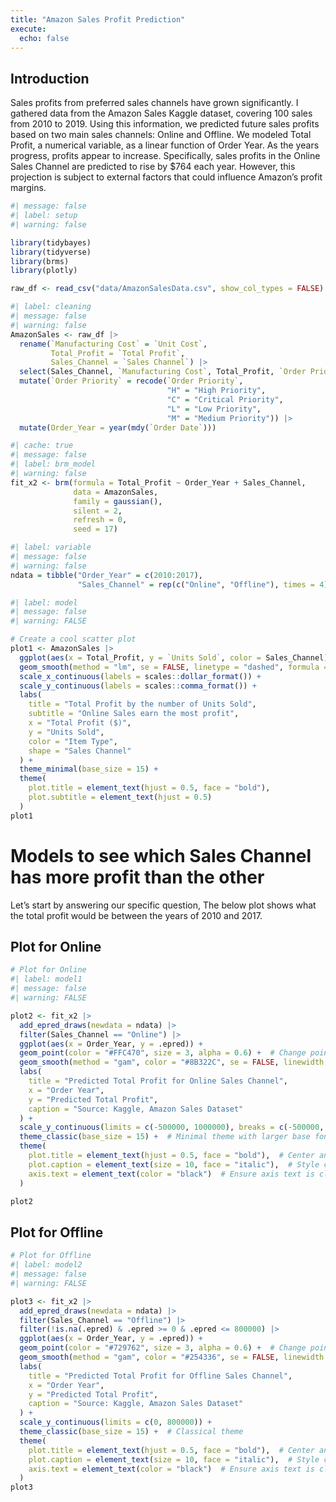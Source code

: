 ```yaml
---
title: "Amazon Sales Profit Prediction"
execute: 
  echo: false
---
```


## Introduction 

Sales profits from preferred sales channels have grown significantly. I gathered data from the Amazon Sales Kaggle dataset, covering 100 sales from 2010 to 2019. Using this information, we predicted future sales profits based on two main sales channels: Online and Offline. We modeled Total Profit, a numerical variable, as a linear function of Order Year. As the years progress, profits appear to increase. Specifically, sales profits in the Online Sales Channel are predicted to rise by $764 each year. However, this projection is subject to external factors that could influence Amazon's profit margins.

```r
#| message: false
#| label: setup
#| warning: false

library(tidybayes)
library(tidyverse)
library(brms)
library(plotly)
```

```r
raw_df <- read_csv("data/AmazonSalesData.csv", show_col_types = FALSE)
```

```r
#| label: cleaning
#| message: false
#| warning: false
AmazonSales <- raw_df |>
  rename(`Manufacturing Cost` = `Unit Cost`,
         Total_Profit = `Total Profit`,
         Sales_Channel = `Sales Channel`) |>
  select(Sales_Channel, `Manufacturing Cost`, Total_Profit, `Order Priority`, `Order Date`, `Units Sold`) |> 
  mutate(`Order Priority` = recode(`Order Priority`,
                                   "H" = "High Priority",
                                   "C" = "Critical Priority",
                                   "L" = "Low Priority",
                                   "M" = "Medium Priority")) |>
  mutate(Order_Year = year(mdy(`Order Date`)))
```

```r
#| cache: true
#| message: false
#| label: brm_model
#| warning: false
fit_x2 <- brm(formula = Total_Profit ~ Order_Year + Sales_Channel,
              data = AmazonSales,
              family = gaussian(),
              silent = 2,
              refresh = 0,
              seed = 17)
```

```r
#| label: variable
#| message: false
#| warning: false
ndata = tibble("Order_Year" = c(2010:2017),
               "Sales_Channel" = rep(c("Online", "Offline"), times = 4))
```

```r
#| label: model
#| message: false
#| warning: FALSE

# Create a cool scatter plot
plot1 <- AmazonSales |>
  ggplot(aes(x = Total_Profit, y = `Units Sold`, color = Sales_Channel)) +
  geom_smooth(method = "lm", se = FALSE, linetype = "dashed", formula = y ~ x) + 
  scale_x_continuous(labels = scales::dollar_format()) + 
  scale_y_continuous(labels = scales::comma_format()) + 
  labs(
    title = "Total Profit by the number of Units Sold",
    subtitle = "Online Sales earn the most profit",
    x = "Total Profit ($)",
    y = "Units Sold",
    color = "Item Type",
    shape = "Sales Channel"
  ) +
  theme_minimal(base_size = 15) +
  theme(
    plot.title = element_text(hjust = 0.5, face = "bold"),
    plot.subtitle = element_text(hjust = 0.5)
  )
plot1
```

# Models to see which Sales Channel has more profit than the other

Let's start by answering our specific question,
The below plot shows what the total profit would be between the years of 2010 and 2017.

## Plot for Online
```r
# Plot for Online
#| label: model1
#| message: false
#| warning: FALSE

plot2 <- fit_x2 |>
  add_epred_draws(newdata = ndata) |>
  filter(Sales_Channel == "Online") |>
  ggplot(aes(x = Order_Year, y = .epred)) +
  geom_point(color = "#FFC470", size = 3, alpha = 0.6) +  # Change point color and size
  geom_smooth(method = "gam", color = "#8B322C", se = FALSE, linewidth = 1, formula = y ~ x) +  # Smooth line customization
  labs(
    title = "Predicted Total Profit for Online Sales Channel",
    x = "Order Year",
    y = "Predicted Total Profit",
    caption = "Source: Kaggle, Amazon Sales Dataset"
  ) +
  scale_y_continuous(limits = c(-500000, 1000000), breaks = c(-500000, 0, 500000, 1000000)) +
  theme_classic(base_size = 15) +  # Minimal theme with larger base font size
  theme(
    plot.title = element_text(hjust = 0.5, face = "bold"),  # Center and bold title
    plot.caption = element_text(size = 10, face = "italic"),  # Style caption
    axis.text = element_text(color = "black")  # Ensure axis text is clear
  )

plot2
```

## Plot for Offline

```r
# Plot for Offline
#| label: model2
#| message: false
#| warning: FALSE

plot3 <- fit_x2 |>
  add_epred_draws(newdata = ndata) |>
  filter(Sales_Channel == "Offline") |>
  filter(!is.na(.epred) & .epred >= 0 & .epred <= 800000) |>
  ggplot(aes(x = Order_Year, y = .epred)) +
  geom_point(color = "#729762", size = 3, alpha = 0.6) +  # Change point color and size
  geom_smooth(method = "gam", color = "#254336", se = FALSE, linewidth = 1, formula = y ~ x) +  # Smooth line customization
  labs(
    title = "Predicted Total Profit for Offline Sales Channel",
    x = "Order Year",
    y = "Predicted Total Profit",
    caption = "Source: Kaggle, Amazon Sales Dataset"
  ) +
  scale_y_continuous(limits = c(0, 800000)) +
  theme_classic(base_size = 15) +  # Classical theme 
  theme(
    plot.title = element_text(hjust = 0.5, face = "bold"),  # Center and bold title
    plot.caption = element_text(size = 10, face = "italic"),  # Style caption
    axis.text = element_text(color = "black")  # Ensure axis text is clear
  )
plot3
```
